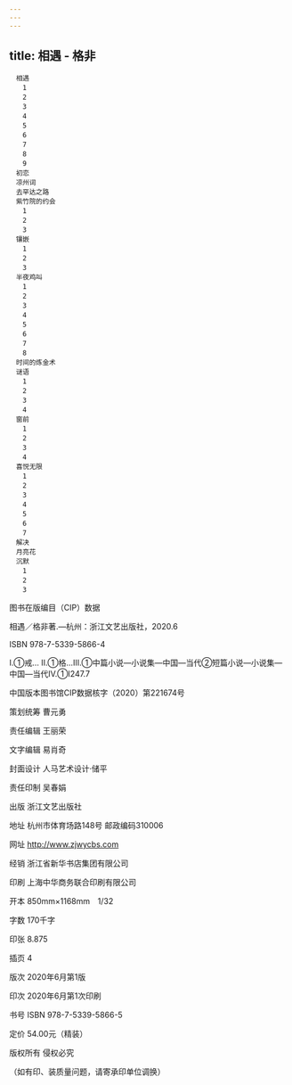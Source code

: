 ```yaml
---
---
---
```

title: 相遇 - 格非
---


```
　相遇
　　1
　　2
　　3
　　4
　　5
　　6
　　7
　　8
　　9
　初恋
　凉州词
　去罕达之路
　紫竹院的约会
　　1
　　2
　　3
　镶嵌
　　1
　　2
　　3
　半夜鸡叫
　　1
　　2
　　3
　　4
　　5
　　6
　　7
　　8
　时间的炼金术
　谜语
　　1
　　2
　　3
　　4
　窗前
　　1
　　2
　　3
　　4
　喜悦无限
　　1
　　2
　　3
　　4
　　5
　　6
　　7
　解决
　月亮花
　沉默
　　1
　　2
　　3
```





图书在版编目（CIP）数据

相遇／格非著.—杭州：浙江文艺出版社，2020.6

ISBN 978-7-5339-5866-4

Ⅰ.①戒… Ⅱ.①格…Ⅲ.①中篇小说—小说集—中国—当代②短篇小说—小说集—中国—当代Ⅳ.①I247.7

中国版本图书馆CIP数据核字（2020）第221674号





策划统筹 曹元勇

责任编辑 王丽荣

文字编辑 易肖奇

封面设计 人马艺术设计·储平

责任印制 吴春娟







出版 浙江文艺出版社

地址 杭州市体育场路148号 邮政编码310006

网址 http://www.zjwycbs.com

经销 浙江省新华书店集团有限公司

印刷 上海中华商务联合印刷有限公司

开本 850mm×1168mm　1/32

字数 170千字

印张 8.875

插页 4

版次 2020年6月第1版

印次 2020年6月第1次印刷

书号 ISBN 978-7-5339-5866-5

定价 54.00元（精装）





版权所有 侵权必究

（如有印、装质量问题，请寄承印单位调换）